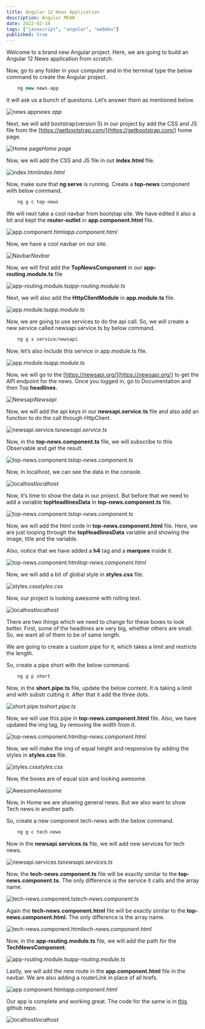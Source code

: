 ```yaml
---
title: Angular 12 News Application
description: Angular MEAN
date: 2022-02-14
tags: ["javascript", "angular", "webdev"]
published: true
---
```


Welcome to a brand new Angular project. Here, we are going to build an Angular 12 News application from scratch.

Now, go to any folder in your computer and in the terminal type the below command to create the Angular project.

```js
    ng new news-app 
```

It will ask us a bunch of questions. Let’s answer them as mentioned below.

![news app](https://res.cloudinary.com/dxkxvfo2o/image/upload/v1661781008/New-blogs/Yashvendra7_mdx/2_rbhxvi.png)_news app_

Next, we will add bootstrap(version 5) in our project by add the CSS and JS file from the [https://getbootstrap.com/](https://getbootstrap.com/) home page.

![Home page](https://res.cloudinary.com/dxkxvfo2o/image/upload/v1661781010/New-blogs/Yashvendra7_mdx/3_vag5eo.png)_Home page_

Now, we will add the CSS and JS file in out **index.html** file.

![index.html](https://res.cloudinary.com/dxkxvfo2o/image/upload/v1661781012/New-blogs/Yashvendra7_mdx/4_u6pnlu.png)_index.html_

Now, make sure that **ng serve** is running. Create a **top-news** component with below command.

```js
    ng g c top-news 
```

We will next take a cool navbar from bootstap site. We have edited it also a bit and kept the
**router-outlet** in **app.component.html** file.

![app.component.html](https://res.cloudinary.com/dxkxvfo2o/image/upload/v1661781014/New-blogs/Yashvendra7_mdx/5_ww2cpk.png)_app.component.html_

Now, we have a cool navbar on our site.

![Navbar](https://res.cloudinary.com/dxkxvfo2o/image/upload/v1661781015/New-blogs/Yashvendra7_mdx/6_gl4q3h.png)_Navbar_

Now, we will first add the **TopNewsComponent** in our **app-routing.module.ts** file

![app-routing.module.ts](https://res.cloudinary.com/dxkxvfo2o/image/upload/v1661781017/New-blogs/Yashvendra7_mdx/7_sclras.png)_app-routing.module.ts_

Next, we will also add the **HttpClientModule** in **app.module.ts** file.

![app.module.ts](https://res.cloudinary.com/dxkxvfo2o/image/upload/v1661781019/New-blogs/Yashvendra7_mdx/8_a03nq1.png)_app.module.ts_

Now, we are going to use services to do the api call. So, we will create a new service called newsapi.service.ts by below command.

```js 
    ng g s service/newsapi 
```

Now, let’s also include this service in app.module.ts file.

![app.module.ts](https://res.cloudinary.com/dxkxvfo2o/image/upload/v1661781020/New-blogs/Yashvendra7_mdx/9_mwury1.png)_app.module.ts_

Now, we will go to the [https://newsapi.org/](https://newsapi.org/) to get the API endpoint for the news. Once you logged in, go to Documentation and then Top **headlines.**

![Newsapi](https://res.cloudinary.com/dxkxvfo2o/image/upload/v1661781022/New-blogs/Yashvendra7_mdx/10_sdflwn.png)_Newsapi_

Now, we will add the api keys in our **newsapi.service.ts** file and also add an function to do the call through HttpClient.

![newsapi.service.ts](https://res.cloudinary.com/dxkxvfo2o/image/upload/v1661781024/New-blogs/Yashvendra7_mdx/11_mb6pgq.png)_newsapi.service.ts_

Now, in the **top-news.component.ts** file, we will subscribe to this Observable and get the result.

![top-news.component.ts](https://res.cloudinary.com/dxkxvfo2o/image/upload/v1661781026/New-blogs/Yashvendra7_mdx/12_f7ugmq.png)_top-news.component.ts_

Now, in localhost, we can see the data in the console.

![localhost](https://res.cloudinary.com/dxkxvfo2o/image/upload/v1661781030/New-blogs/Yashvendra7_mdx/13_p5rkks.png)_localhost_

Now, it’s time to show the data in our project. But before that we need to add a variable **topHeadlinesData** in **top-news.component.ts** file.

![top-news.component.ts](https://res.cloudinary.com/dxkxvfo2o/image/upload/v1661781031/New-blogs/Yashvendra7_mdx/14_ua6ibe.png)_top-news.component.ts_

Now, we will add the html code in **top-news.component.html** file. Here, we are just looping through the **topHeadlinesData** variable and showing the image, title and the variable.

Also, notice that we have added a **h4** tag and a **marquee** inside it.

![top-news.component.html](https://res.cloudinary.com/dxkxvfo2o/image/upload/v1661781033/New-blogs/Yashvendra7_mdx/15_ybhjg6.png)_top-news.component.html_

Now, we will add a bit of global style in **styles.css** file.

![styles.css](https://res.cloudinary.com/dxkxvfo2o/image/upload/v1661781035/New-blogs/Yashvendra7_mdx/16_himimi.png)_styles.css_

Now, our project is looking awesome with rolling text.

![localhost](https://res.cloudinary.com/dxkxvfo2o/image/upload/v1661781038/New-blogs/Yashvendra7_mdx/17_k4k1xr.png)_localhost_

There are two things which we need to change for these boxes to look better. First, some of the headlines are very big, whether others are small. So, we want all of them to be of same length.

We are going to create a custom pipe for it, which takes a limit and restricts the length.

So, create a pipe short with the below command.

```js
    ng g p short 
```

Now, in the **short.pipe.ts** file, update the below content. It is taking a limit and with substr cutting it. After that it add the three dots.

![short.pipe.ts](https://res.cloudinary.com/dxkxvfo2o/image/upload/v1661781041/New-blogs/Yashvendra7_mdx/18_vdqgxk.png)_short.pipe.ts_

Now, we will use this pipe in **top-news.component.html** file. Also, we have updated the img tag, by removing the width from it.

![top-news.component.html](https://res.cloudinary.com/dxkxvfo2o/image/upload/v1661781043/New-blogs/Yashvendra7_mdx/19_pkasca.png)_top-news.component.html_

Now, we will make the img of equal height and responsive by adding the styles in **styles.css** file.

![styles.css](https://res.cloudinary.com/dxkxvfo2o/image/upload/v1661781045/New-blogs/Yashvendra7_mdx/20_xacd78.png)_styles.css_

Now, the boxes are of equal size and looking awesome.

![Awesome](https://res.cloudinary.com/dxkxvfo2o/image/upload/v1661781048/New-blogs/Yashvendra7_mdx/21_w6gwz2.png)_Awesome_

Now, in Home we are showing general news. But we also want to show Tech news in another path.

So, create a new component tech-news with the below command.

```js 
    ng g c tech-news 
```

Now in the **newsapi.services.ts** file, we will add new services for tech news.

![newsapi.services.ts](https://res.cloudinary.com/dxkxvfo2o/image/upload/v1661781049/New-blogs/Yashvendra7_mdx/22_stki0q.png)_newsapi.services.ts_

Now, the **tech-news.component.ts** file will be exactly similar to the **top-news.component.ts.** The only difference is the service it calls and the array name.

![tech-news.component.ts](https://res.cloudinary.com/dxkxvfo2o/image/upload/v1661781051/New-blogs/Yashvendra7_mdx/23_lgovpm.png)_tech-news.component.ts_

Again the **tech-news.component.html** file will be exactly similar to the **top-news.component.html.** The only difference is the array name.

![tech-news.component.html](https://res.cloudinary.com/dxkxvfo2o/image/upload/v1661781052/New-blogs/Yashvendra7_mdx/24_vsuxkb.png)_tech-news.component.html_

Now, in the **app-routing.module.ts** file, we will add the path for the **TechNewsComponent.**

![app-routing.module.ts](https://res.cloudinary.com/dxkxvfo2o/image/upload/v1661781054/New-blogs/Yashvendra7_mdx/25_lygvx1.png)_app-routing.module.ts_

Lastly, we will add the new route in the **app.component.html** file in the navbar. We are also adding a routerLink in place of all hrefs.

![app.component.html](https://res.cloudinary.com/dxkxvfo2o/image/upload/v1661781056/New-blogs/Yashvendra7_mdx/26_c2g0yi.png)_app.component.html_

Our app is complete and working great. The code for the same is in [this](https://github.com/nabendu82/news-app-angular) github repo.

![localhost](https://res.cloudinary.com/dxkxvfo2o/image/upload/v1661781062/New-blogs/Yashvendra7_mdx/27_iidci8.gif)_localhost_
